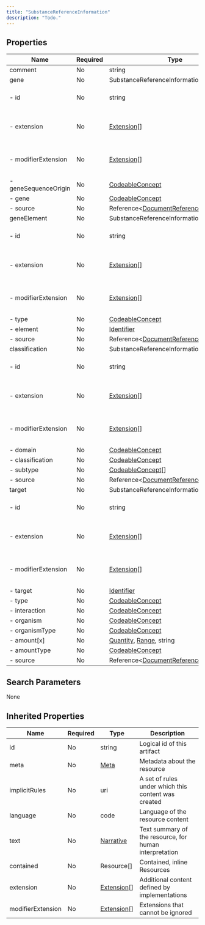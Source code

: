 ```yaml
---
title: "SubstanceReferenceInformation"
description: "Todo."
---
```


## Properties

| Name                 | Required | Type                                                                                                   | Description                                            |
| -------------------- | -------- | ------------------------------------------------------------------------------------------------------ | ------------------------------------------------------ |
| comment              | No       | string                                                                                                 | Todo                                                   |
| gene                 | No       | SubstanceReferenceInformationGene                                                                      | Todo                                                   |
| - id                 | No       | string                                                                                                 | Unique id for inter-element referencing                |
| - extension          | No       | [Extension](/medical-api/fhir/data-types/extension)[]                                                  | Additional content defined by implementations          |
| - modifierExtension  | No       | [Extension](/medical-api/fhir/data-types/extension)[]                                                  | Extensions that cannot be ignored even if unrecognized |
| - geneSequenceOrigin | No       | [CodeableConcept](/medical-api/fhir/data-types/codeableconcept)                                        | Todo                                                   |
| - gene               | No       | [CodeableConcept](/medical-api/fhir/data-types/codeableconcept)                                        | Todo                                                   |
| - source             | No       | Reference&lt;[DocumentReference](/medical-api/fhir/resources/documentreference)&gt;[]                  | Todo                                                   |
| geneElement          | No       | SubstanceReferenceInformationGeneElement                                                               | Todo                                                   |
| - id                 | No       | string                                                                                                 | Unique id for inter-element referencing                |
| - extension          | No       | [Extension](/medical-api/fhir/data-types/extension)[]                                                  | Additional content defined by implementations          |
| - modifierExtension  | No       | [Extension](/medical-api/fhir/data-types/extension)[]                                                  | Extensions that cannot be ignored even if unrecognized |
| - type               | No       | [CodeableConcept](/medical-api/fhir/data-types/codeableconcept)                                        | Todo                                                   |
| - element            | No       | [Identifier](/medical-api/fhir/data-types/identifier)                                                  | Todo                                                   |
| - source             | No       | Reference&lt;[DocumentReference](/medical-api/fhir/resources/documentreference)&gt;[]                  | Todo                                                   |
| classification       | No       | SubstanceReferenceInformationClassification                                                            | Todo                                                   |
| - id                 | No       | string                                                                                                 | Unique id for inter-element referencing                |
| - extension          | No       | [Extension](/medical-api/fhir/data-types/extension)[]                                                  | Additional content defined by implementations          |
| - modifierExtension  | No       | [Extension](/medical-api/fhir/data-types/extension)[]                                                  | Extensions that cannot be ignored even if unrecognized |
| - domain             | No       | [CodeableConcept](/medical-api/fhir/data-types/codeableconcept)                                        | Todo                                                   |
| - classification     | No       | [CodeableConcept](/medical-api/fhir/data-types/codeableconcept)                                        | Todo                                                   |
| - subtype            | No       | [CodeableConcept](/medical-api/fhir/data-types/codeableconcept)[]                                      | Todo                                                   |
| - source             | No       | Reference&lt;[DocumentReference](/medical-api/fhir/resources/documentreference)&gt;[]                  | Todo                                                   |
| target               | No       | SubstanceReferenceInformationTarget                                                                    | Todo                                                   |
| - id                 | No       | string                                                                                                 | Unique id for inter-element referencing                |
| - extension          | No       | [Extension](/medical-api/fhir/data-types/extension)[]                                                  | Additional content defined by implementations          |
| - modifierExtension  | No       | [Extension](/medical-api/fhir/data-types/extension)[]                                                  | Extensions that cannot be ignored even if unrecognized |
| - target             | No       | [Identifier](/medical-api/fhir/data-types/identifier)                                                  | Todo                                                   |
| - type               | No       | [CodeableConcept](/medical-api/fhir/data-types/codeableconcept)                                        | Todo                                                   |
| - interaction        | No       | [CodeableConcept](/medical-api/fhir/data-types/codeableconcept)                                        | Todo                                                   |
| - organism           | No       | [CodeableConcept](/medical-api/fhir/data-types/codeableconcept)                                        | Todo                                                   |
| - organismType       | No       | [CodeableConcept](/medical-api/fhir/data-types/codeableconcept)                                        | Todo                                                   |
| - amount[x]          | No       | [Quantity](/medical-api/fhir/data-types/quantity), [Range](/medical-api/fhir/data-types/range), string | Todo                                                   |
| - amountType         | No       | [CodeableConcept](/medical-api/fhir/data-types/codeableconcept)                                        | Todo                                                   |
| - source             | No       | Reference&lt;[DocumentReference](/medical-api/fhir/resources/documentreference)&gt;[]                  | Todo                                                   |

## Search Parameters

None

## Inherited Properties

| Name              | Required | Type                                                  | Description                                            |
| ----------------- | -------- | ----------------------------------------------------- | ------------------------------------------------------ |
| id                | No       | string                                                | Logical id of this artifact                            |
| meta              | No       | [Meta](/medical-api/fhir/data-types/meta)             | Metadata about the resource                            |
| implicitRules     | No       | uri                                                   | A set of rules under which this content was created    |
| language          | No       | code                                                  | Language of the resource content                       |
| text              | No       | [Narrative](/medical-api/fhir/data-types/narrative)   | Text summary of the resource, for human interpretation |
| contained         | No       | Resource[]                                            | Contained, inline Resources                            |
| extension         | No       | [Extension](/medical-api/fhir/data-types/extension)[] | Additional content defined by implementations          |
| modifierExtension | No       | [Extension](/medical-api/fhir/data-types/extension)[] | Extensions that cannot be ignored                      |
